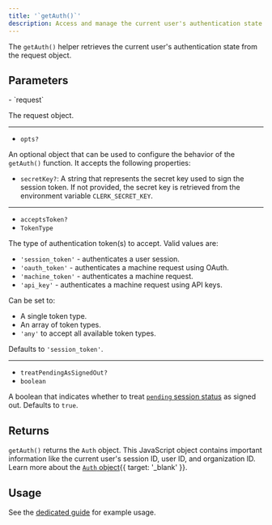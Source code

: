 ```yaml
---
title: '`getAuth()`'
description: Access and manage the current user's authentication state in your React application with Clerk's getAuth() helper.
---
```


The `getAuth()` helper retrieves the current user's authentication state from the request object.

## Parameters

<Properties>
  - `request`

  The request object.

  ---

  - `opts?`

  An optional object that can be used to configure the behavior of the `getAuth()` function. It accepts the following properties:

  - `secretKey?`: A string that represents the secret key used to sign the session token. If not provided, the secret key is retrieved from the environment variable `CLERK_SECRET_KEY`.

  ---

  - `acceptsToken?`
  - `TokenType`

  The type of authentication token(s) to accept. Valid values are:

  - `'session_token'` - authenticates a user session.
  - `'oauth_token'` - authenticates a machine request using OAuth.
  - `'machine_token'` - authenticates a machine request.
  - `'api_key'` - authenticates a machine request using API keys.

  Can be set to:

  - A single token type.
  - An array of token types.
  - `'any'` to accept all available token types.

  Defaults to `'session_token'`.

  ---

  - `treatPendingAsSignedOut?`
  - `boolean`

  A boolean that indicates whether to treat [`pending` session status](/docs/references/javascript/types/session-status#properties) as signed out. Defaults to `true`.
</Properties>

## Returns

`getAuth()` returns the `Auth` object. This JavaScript object contains important information like the current user's session ID, user ID, and organization ID. Learn more about the [`Auth` object](/docs/references/backend/types/auth-object){{ target: '_blank' }}.

## Usage

See the [dedicated guide](/docs/references/react-router/read-session-data#server-side) for example usage.
